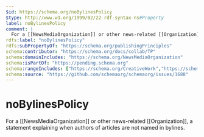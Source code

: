 ```yaml
---
$id: https://schema.org/noBylinesPolicy
$type: http://www.w3.org/1999/02/22-rdf-syntax-ns#Property
label: noBylinesPolicy
comment: |
  For a [[NewsMediaOrganization]] or other news-related [[Organization]], a statement explaining when authors of articles are not named in bylines.
rdfs:label: "noBylinesPolicy"
rdfs:subPropertyOf: "https://schema.org/publishingPrinciples"
schema:contributor: "https://schema.org/docs/collab/TP"
schema:domainIncludes: "https://schema.org/NewsMediaOrganization"
schema:isPartOf: "https://pending.schema.org"
schema:rangeIncludes: ["https://schema.org/CreativeWork","https://schema.org/URL"]
schema:source: "https://github.com/schemaorg/schemaorg/issues/1688"
---
```


# noBylinesPolicy

For a [[NewsMediaOrganization]] or other news-related [[Organization]], a statement explaining when authors of articles are not named in bylines.

